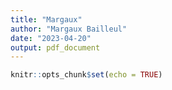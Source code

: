```yaml
---
title: "Margaux"
author: "Margaux Bailleul"
date: "2023-04-20"
output: pdf_document
---
```


```r
knitr::opts_chunk$set(echo = TRUE)
```

